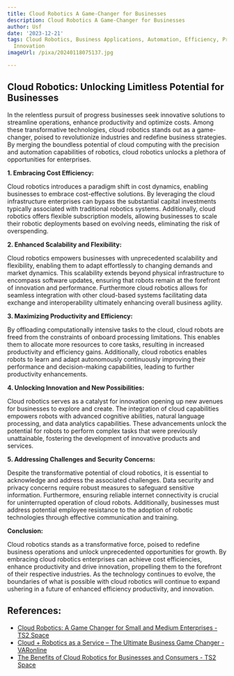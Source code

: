 ```yaml
---
title: Cloud Robotics A Game-Changer for Businesses
description: Cloud Robotics A Game-Changer for Businesses
author: Usf
date: '2023-12-21'
tags: Cloud Robotics, Business Applications, Automation, Efficiency, Productivity,
  Innovation
imageUrl: /pixa/20240118075137.jpg

---
```

## Cloud Robotics:  Unlocking Limitless Potential  for Businesses

In the relentless pursuit  of  progress businesses seek innovative solutions to streamline operations, enhance productivity and optimize  costs. Among these transformative technologies, cloud robotics stands out as a game-changer, poised to revolutionize industries and redefine business strategies.  By merging the boundless potential of cloud computing  with the precision and automation capabilities of robotics, cloud robotics unlocks a  plethora  of  opportunities for enterprises.

**1. Embracing Cost Efficiency:**

Cloud robotics introduces a paradigm shift in cost dynamics,  enabling businesses to embrace cost-effective solutions. By leveraging the cloud  infrastructure enterprises can bypass the substantial capital  investments typically associated with traditional  robotics systems. Additionally, cloud robotics  offers flexible  subscription models, allowing businesses to scale their robotic deployments based on evolving needs, eliminating the risk of overspending.

**2.  Enhanced Scalability  and Flexibility:**

Cloud robotics empowers businesses with unprecedented scalability and flexibility,  enabling them to adapt effortlessly to changing  demands and market dynamics. This scalability extends  beyond physical infrastructure to encompass software updates, ensuring that robots remain at the forefront of innovation  and performance. Furthermore cloud robotics allows for seamless integration with other cloud-based  systems facilitating data exchange  and interoperability ultimately enhancing overall  business agility.

**3. Maximizing  Productivity  and Efficiency:**

By offloading computationally intensive tasks to the cloud, cloud robots  are freed from the constraints of onboard processing limitations. This enables them to allocate more resources to core tasks, resulting in increased productivity  and efficiency gains. Additionally, cloud robotics enables robots to learn and adapt autonomously continuously improving their performance and decision-making capabilities, leading to further productivity enhancements.

**4. Unlocking Innovation and New  Possibilities:**

Cloud robotics serves as a catalyst for innovation opening up new avenues for businesses to explore and create. The integration  of cloud capabilities empowers robots with advanced cognitive  abilities, natural language processing, and data analytics capabilities.  These  advancements unlock the potential for robots to perform complex tasks that were previously unattainable, fostering the development of innovative products and services.

**5. Addressing  Challenges and Security Concerns:**

Despite the transformative potential of cloud robotics, it is  essential to acknowledge and address the associated challenges. Data security and privacy concerns require robust measures to safeguard  sensitive information. Furthermore, ensuring reliable internet connectivity is crucial for uninterrupted operation of cloud robots.  Additionally,  businesses must address potential employee resistance to the  adoption  of robotic technologies through effective communication and training.

**Conclusion:**

Cloud robotics stands as a transformative force, poised to redefine business operations and unlock unprecedented opportunities for growth. By embracing cloud  robotics enterprises can achieve cost efficiencies, enhance productivity and drive innovation, propelling them to  the forefront of their respective industries. As the technology continues to evolve, the boundaries of what  is possible with cloud robotics will continue to expand ushering in a future of enhanced efficiency productivity, and innovation.

## References:
- [Cloud Robotics: A Game Changer for Small and Medium Enterprises - TS2 Space](https://ts2.space/en/cloud-robotics-a-game-changer-for-small-and-medium-enterprises/)
- [Cloud + Robotics as a Service – The Ultimate Business Game Changer - VARonline](https://varonline.com/cloud-robotics-as-a-service-the-ultimate-business-game-changer/)
- [The Benefits of Cloud Robotics for Businesses and Consumers - TS2 Space](https://ts2.space/en/the-benefits-of-cloud-robotics-for-businesses-and-consumers/)
